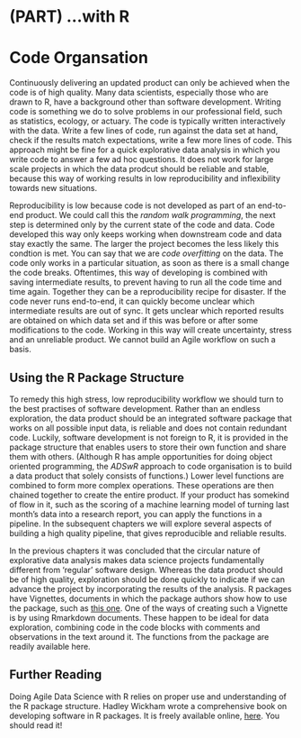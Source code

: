 # (PART) ...with R {-}

# Code Organsation

Continuously delivering an updated product can only be achieved when the code is of high quality. 
Many data scientists, especially those who are drawn to R, have a background other than software development. 
Writing code is something we do to solve problems in our professional field, such as statistics, ecology, or actuary.
The code is typically written interactively with the data. 
Write a few lines of code, run against the data set at hand, check if the results match expectations, write a few more lines of code. 
This approach might be fine for a quick explorative data analysis in which you write code to answer a few ad hoc questions. 
It does not work for large scale projects in which the data prodcut should be reliable and stable, because this way of working results in low reproducibility and inflexibility towards new situations. 

Reproducibility is low because code is not developed as part of an end-to-end product.
We could call this the *random walk programming*, the next step is determined only by the current state of the code and data. 
Code developed this way only keeps working when downstream code and data stay exactly the same. 
The larger the project becomes the less likely this condtion is met. 
You can say that we are *code overfitting* on the data. 
The code only works in a particular situation, as soon as there is a small change the code breaks. 
Oftentimes, this way of developing is combined with saving intermediate results, to prevent having to run all the code time and time again.
Together they can be a reproducibility recipe for disaster. 
If the code never runs end-to-end, it can quickly become unclear which intermediate results are out of sync. 
It gets unclear which reported results are obtained on which data set and if this was before or after some modifications to the code. 
Working in this way will create uncertainty, stress and an unreliable product. 
We cannot build an Agile workflow on such a basis.

## Using the R Package Structure

To remedy this high stress, low reproducibility workflow we should turn to the best practises of software development. 
Rather than an endless exploration, the data product should be an integrated software package that works on all possible input data, is reliable and does not contain redundant code.
Luckily, software development is not foreign to R, it is provided in the package structure that enables users to store their own function and share them with others. 
(Although R has ample opportunities for doing object oriented programming, the *ADSwR* approach to code organisation is to build a data product that solely consists of functions.)
Lower level functions are combined to form more complex operations. 
These operations are then chained together to create the entire product. 
If your product has somekind of flow in it, such as the scoring of a machine learning model of turning last month's data into a research report, you can apply the functions in a pipeline.
In the subsequent chapters we will explore several aspects of building a high quality pipeline, that gives reproducible and reliable results. 

In the previous chapters it was concluded that the circular nature of explorative data analysis makes data science projects fundamentally different from 'regular' software design. 
Whereas the data product should be of high quality, exploration should be done quickly to indicate if we can advance the project by incorporating the results of the analysis. 
R packages have Vignettes, documents in which the package authors show how to use the package, such as [this one](https://cran.r-project.org/web/packages/padr/vignettes/padr.html). 
One of the ways of creating such a Vignette is by using Rmarkdown documents. 
These happen to be ideal for data exploration, combining code in the code blocks with comments and observations in the text around it. 
The functions from the package are readily available here.

## Further Reading

Doing Agile Data Science with R relies on proper use and understanding of the R package structure. Hadley Wickham wrote a comprehensive book on developing software in R packages. It is freely available online, [here](http://r-pkgs.had.co.nz/). You should read it! <!--- soon to be updated to https://r-pkgs.org/ --->
